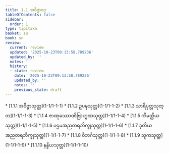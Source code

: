 ```yaml
---
title: 1.1 အဝိဇ္ဇာဝဂ္ဂ
tableOfContents: false
sidebar:
  order: 1
type: tipitaka
basket: su
book: sn
review:
  current: review
  updated: '2025-10-23T09:13:58.789236'
  updated_by: ''
  notes: ''
  history:
  - state: review
    date: '2025-10-23T09:13:58.789236'
    updated_by: ''
    notes: ''
    previous_state: draft
---
```



<ReviewStatus review={frontmatter.review} showDetails={true} />

<HypothesisAnnotation frontmatter={frontmatter} />

<DynamicBreadcrumb />



<TableOfContents book="sn" section="1.1">
* [1.1.1 အဝိဇ္ဇာသုတ္တ](1-1/1-1-1)
* [1.1.2 ဥပဍ္ဎသုတ္တ](1-1/1-1-2)
* [1.1.3 သာရိပုတ္တသုတ္တ](1-1/1-1-3)
* [1.1.4 ဇာဏုဿောဏိဗြာဟ္မဏသုတ္တ](1-1/1-1-4)
* [1.1.5 ကိမတ္ထိယသုတ္တ](1-1/1-1-5)
* [1.1.6 ပဌမအညတရဘိက္ခုသုတ္တ](1-1/1-1-6)
* [1.1.7 ဒုတိယအညတရဘိက္ခုသုတ္တ](1-1/1-1-7)
* [1.1.8 ဝိဘင်္ဂသုတ္တ](1-1/1-1-8)
* [1.1.9 သူကသုတ္တ](1-1/1-1-9)
* [1.1.10 နန္ဒိယသုတ္တ](1-1/1-1-10)
</TableOfContents>